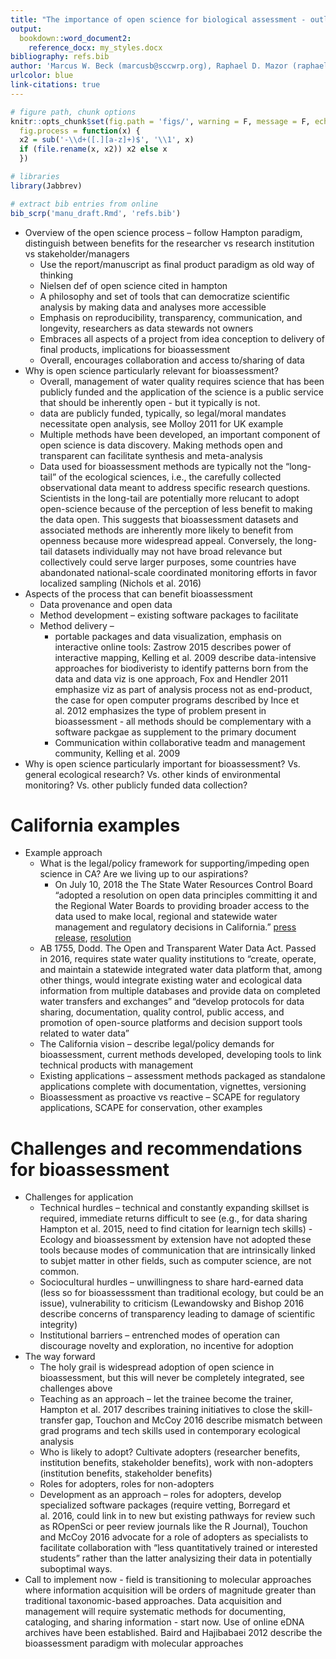 ```yaml
---
title: "The importance of open science for biological assessment - outline"
output: 
  bookdown::word_document2:
    reference_docx: my_styles.docx
bibliography: refs.bib
author: 'Marcus W. Beck (marcusb@sccwrp.org), Raphael D. Mazor (raphaelm@sccwrp.org), Susanna T. Theroux (susannat@sccwrp.org)'
urlcolor: blue
link-citations: true
---
```


```r
# figure path, chunk options
knitr::opts_chunk$set(fig.path = 'figs/', warning = F, message = F, echo = F, cache = T, dev.args = list(family = 'serif'), dpi = 300, warning = F, out.width = '100%', cache.path = 'manu_draft_cache/',
  fig.process = function(x) {
  x2 = sub('-\\d+([.][a-z]+)$', '\\1', x)
  if (file.rename(x, x2)) x2 else x
  })

# libraries
library(Jabbrev)

# extract bib entries from online
bib_scrp('manu_draft.Rmd', 'refs.bib')

```

* Overview of the open science process – follow Hampton paradigm, distinguish between benefits for the researcher vs research institution vs stakeholder/managers
     * Use the report/manuscript as final product paradigm as old way of thinking
     * Nielsen def of open science cited in hampton
     * A philosophy and set of tools that can democratize scientific analysis by making data and analyses more accessible
     * Emphasis on reproducibility, transparency, communication, and longevity, researchers as data stewards not owners
     * Embraces all aspects of a project from idea conception to delivery of final products, implications for bioassessment
     * Overall, encourages collaboration and access to/sharing of data
* Why is open science particularly relevant for bioassessment?  
     * Overall, management of water quality requires science that has been publicly funded and the application of the science is a public service that should be inherently open - but it typically is not.
     * data are publicly funded, typically, so legal/moral mandates necessitate open analysis, see Molloy 2011 for UK example 
     * Multiple methods have been developed, an important component of open science is data discovery.  Making methods open and transparent can facilitate synthesis and meta-analysis
     * Data used for bioassessment methods are typically not the "long-tail" of the ecological sciences, i.e., the carefully collected observational data meant to address specific research questions.  Scientists in the long-tail are potentially more relucant to adopt open-science because of the perception of less benefit to making the data open.  This suggests that bioassessment datasets and associated methods are inherently more likely to benefit from openness because more widespread appeal.  Conversely, the long-tail datasets individually may not have broad relevance but collectively could serve larger purposes, some countries have abandonated national-scale coordinated monitoring efforts in favor localized sampling (Nichols et al. 2016)
* Aspects of the process that can benefit bioassessment
     * Data provenance and open data
     * Method development – existing software packages to facilitate
     * Method delivery – 
          * portable packages and data visualization, emphasis on interactive online tools: Zastrow 2015 describes power of interactive mapping, Kelling et al. 2009 describe data-intensive approaches for biodiveristy to identify patterns born from the data and data viz is one approach, Fox and Hendler 2011 emphasize viz as part of analysis process not as end-product, the case for open computer programs described by Ince et al. 2012 emphasizes the type of problem present in bioassessment - all methods should be complementary with a software packgae as supplement to the primary document
          * Communication within collaborative teadm and management community, Kelling et al. 2009
* Why is open science particularly important for bioassessment? Vs. general ecological research? Vs. other kinds of environmental monitoring? Vs. other publicly funded data collection?

# California examples

* Example approach
     * What is the legal/policy framework for supporting/impeding open science in CA? Are we living up to our aspirations?
          * On July 10, 2018 the The State Water Resources Control Board "adopted a resolution on
open data principles committing it and the Regional Water Boards to providing broader access
to the data used to make local, regional and statewide water management and regulatory
decisions in California." [press release](https://www.waterboards.ca.gov/press_room/press_releases/2018/pr_water_data_071018.pdf), [resolution](https://www.waterboards.ca.gov/board_info/agendas/2018/jul/071018_5_drft_reso.pdf)
     * AB 1755, Dodd. The Open and Transparent Water Data Act. Passed in 2016, requires state water quality institutions to "create, operate, and maintain a statewide integrated water data platform that, among other things, would integrate existing water and ecological data information from multiple databases and provide data on completed water transfers and exchanges" and "develop protocols for data sharing, documentation, quality control, public access, and promotion of open-source platforms and decision support tools related to water data" 
     * The California vision – describe legal/policy demands for bioassessment, current methods developed, developing tools to link technical products with management 
     * Existing applications – assessment methods packaged as standalone applications complete with documentation, vignettes, versioning
     * Bioassessment as proactive vs reactive – SCAPE for regulatory applications, SCAPE for conservation, other examples
     
# Challenges and recommendations for bioassessment

* Challenges for application
     * Technical hurdles – technical and constantly expanding skillset is required, immediate returns difficult to see (e.g., for data sharing Hampton et al. 2015, need to find citation for learnign tech skills) - Ecology and bioassessment by extension have not adopted these tools because modes of communication that are intrinsically linked to subjet matter in other fields, such as computer science, are not common.  
     * Sociocultural hurdles – unwillingness to share hard-earned data (less so for bioassesssment than traditional ecology, but could be an issue), vulnerability to criticism (Lewandowsky and Bishop 2016 describe concerns of transparency leading to damage of scientific integrity)
     * Institutional barriers – entrenched modes of operation can discourage novelty and exploration, no incentive for adoption
* The way forward
     * The holy grail is widespread adoption of open science in bioassessment, but this will never be completely integrated, see challenges above
     * Teaching as an approach – let the trainee become the trainer, Hampton et al. 2017 describes training initiatives to close the skill-transfer gap, Touchon and McCoy 2016 describe mismatch between grad programs and tech skills used in contemporary ecological analysis
     * Who is likely to adopt?  Cultivate adopters (researcher benefits, institution benefits, stakeholder benefits), work with non-adopters (institution benefits, stakeholder benefits)
     * Roles for adopters, roles for non-adopters
     * Development as an approach – roles for adopters, develop specialized software packages (require vetting, Borregard et al. 2016, could link in to new but existing pathways for review such as ROpenSci or peer review journals like the R Journal), Touchon and McCoy 2016 advocate for a role of adopters as specialists to facilitate collaboration with "less quantitatively trained or interested students" rather than the latter analysizing their data in potentially suboptimal ways.
* Call to implement now - field is transitioning to molecular approaches where information acquisition will be orders of magnitude greater than traditional taxonomic-based approaches. Data acquisition and management will require systematic methods for documenting, cataloging, and sharing information - start now.  Use of online eDNA archives have been established.  Baird and Hajibabaei 2012 describe the bioassessment paradigm with molecular approaches
     